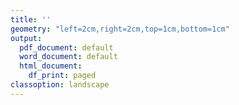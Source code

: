 ```yaml
---
title: ''
geometry: "left=2cm,right=2cm,top=1cm,bottom=1cm"
output:
  pdf_document: default
  word_document: default
  html_document:
    df_print: paged
classoption: landscape
---
```

\pagenumbering{gobble}
\begin{center}
\includegraphics[height=4cm]{templates/rpic.png}
\hfill
\includegraphics[height=4cm]{templates/lpic.png} \\
\bigskip
{\Huge\bf Certificate of participation} \\
\bigskip
{\Huge <<Ponente>> } \\
{\Large\bf <<Afiliacion>>} \\
\bigskip
\bigskip
{\Large has participated in:}
{\Large <<ACTO>> - <<GRUPO>>} \\
{\Large with the communication <<Tipo>> entitled:} \\
\bigskip
\bigskip
{\Huge\bf <<Titulo>> } \\
\bigskip
\bigskip
{\Large date <<Fecha>> and a duration of <<HORAS>> hour(s).} \\
\bigskip
\bigskip
{\Large Signed by:}\\
\bigskip
\includegraphics[height=2cm]{templates/spic.jpg}\\
{\Large <<FIRMANTE>>}\\
{\Large <<PUESTO>>}\\

\end{center}
